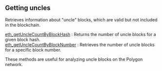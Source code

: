 
## Getting uncles

Retrieves information about "uncle" blocks, which are valid but not included in the blockchain.

[eth_getUncleCountByBlockHash](/polygon-api/gettinguncles/eth_getUncleCountByBlockHash) : Returns the number of uncle blocks for a given block hash.  \
[eth_getUncleCountByBlockNumber](/polygon-api/gettinguncles/eth_getUncleCountByBlockNumber) : Retrieves the number of uncle blocks for a specific block number.

These methods are useful for analyzing uncle blocks on the Polygon network.

<Space h={16} />
<GetStarted />
